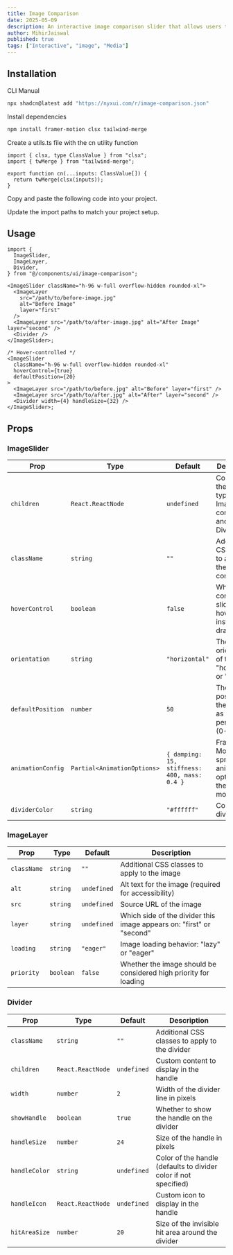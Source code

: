 ```yaml
---
title: Image Comparison
date: 2025-05-09
description: An interactive image comparison slider that allows users to drag or hover to reveal two different images.
author: MihirJaiswal
published: true
tags: ["Interactive", "image", "Media"]
---
```


<ComponentPreview name="image-comparison-demo" />

## Installation

<Tabs defaultValue="cli">

<TabsList>
  <TabsTrigger value="cli">CLI</TabsTrigger>
  <TabsTrigger value="manual">Manual</TabsTrigger>
</TabsList>
<TabsContent value="cli">

```bash
npx shadcn@latest add "https://nyxui.com/r/image-comparison.json"
```

</TabsContent>

<TabsContent value="manual">

<Steps>

<Step>Install dependencies</Step>

```bash
npm install framer-motion clsx tailwind-merge
```

<Step>Create a utils.ts file with the cn utility function</Step>

```tsx
import { clsx, type ClassValue } from "clsx";
import { twMerge } from "tailwind-merge";

export function cn(...inputs: ClassValue[]) {
  return twMerge(clsx(inputs));
}
```

<Step>Copy and paste the following code into your project.</Step>

<ComponentSource name="image-comparison" />

<Step>Update the import paths to match your project setup.</Step>

</Steps>

</TabsContent>

</Tabs>

## Usage

```tsx
import {
  ImageSlider,
  ImageLayer,
  Divider,
} from "@/components/ui/image-comparison";
```

```tsx
<ImageSlider className="h-96 w-full overflow-hidden rounded-xl">
  <ImageLayer
    src="/path/to/before-image.jpg"
    alt="Before Image"
    layer="first"
  />
  <ImageLayer src="/path/to/after-image.jpg" alt="After Image" layer="second" />
  <Divider />
</ImageSlider>;
```

```tsx
/* Hover-controlled */
<ImageSlider
  className="h-96 w-full overflow-hidden rounded-xl"
  hoverControl={true}
  defaultPosition={20}
>
  <ImageLayer src="/path/to/before.jpg" alt="Before" layer="first" />
  <ImageLayer src="/path/to/after.jpg" alt="After" layer="second" />
  <Divider width={4} handleSize={32} />
</ImageSlider>;
```

## Props

### ImageSlider

| Prop              | Type                        | Default                                      | Description                                                          |
| ----------------- | --------------------------- | -------------------------------------------- | -------------------------------------------------------------------- |
| `children`        | `React.ReactNode`           | `undefined`                                  | Content of the slider, typically ImageLayer components and a Divider |
| `className`       | `string`                    | `""`                                         | Additional CSS classes to apply to the container                     |
| `hoverControl`    | `boolean`                   | `false`                                      | Whether to control the slider by hovering instead of dragging        |
| `orientation`     | `string`                    | `"horizontal"`                               | The orientation of the slider: "horizontal" or "vertical"            |
| `defaultPosition` | `number`                    | `50`                                         | The initial position of the divider as a percentage (0-100)          |
| `animationConfig` | `Partial<AnimationOptions>` | `{ damping: 15, stiffness: 400, mass: 0.4 }` | Framer Motion spring animation options for the slider movement       |
| `dividerColor`    | `string`                    | `"#ffffff"`                                  | Color of the divider line                                            |

### ImageLayer

| Prop        | Type      | Default     | Description                                                          |
| ----------- | --------- | ----------- | -------------------------------------------------------------------- |
| `className` | `string`  | `""`        | Additional CSS classes to apply to the image                         |
| `alt`       | `string`  | `undefined` | Alt text for the image (required for accessibility)                  |
| `src`       | `string`  | `undefined` | Source URL of the image                                              |
| `layer`     | `string`  | `undefined` | Which side of the divider this image appears on: "first" or "second" |
| `loading`   | `string`  | `"eager"`   | Image loading behavior: "lazy" or "eager"                            |
| `priority`  | `boolean` | `false`     | Whether the image should be considered high priority for loading     |

### Divider

| Prop          | Type              | Default     | Description                                                      |
| ------------- | ----------------- | ----------- | ---------------------------------------------------------------- |
| `className`   | `string`          | `""`        | Additional CSS classes to apply to the divider                   |
| `children`    | `React.ReactNode` | `undefined` | Custom content to display in the handle                          |
| `width`       | `number`          | `2`         | Width of the divider line in pixels                              |
| `showHandle`  | `boolean`         | `true`      | Whether to show the handle on the divider                        |
| `handleSize`  | `number`          | `24`        | Size of the handle in pixels                                     |
| `handleColor` | `string`          | `undefined` | Color of the handle (defaults to divider color if not specified) |
| `handleIcon`  | `React.ReactNode` | `undefined` | Custom icon to display in the handle                             |
| `hitAreaSize` | `number`          | `20`        | Size of the invisible hit area around the divider                |
